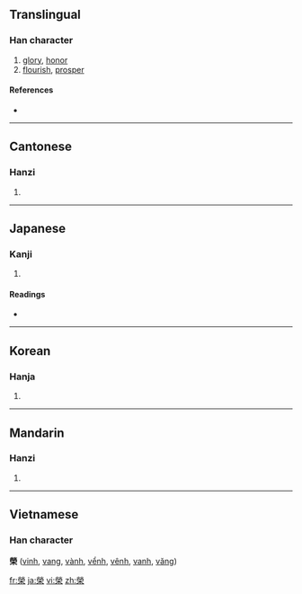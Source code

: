 {{see|荣}}
==Translingual==

===Han character===
{{Han char|rn=75|rad=木|as=10|sn=14|four=9990<sub>4</sub>|canj=火火月木 (FFBD)}}

# [[glory]], [[honor]]
# [[flourish]], [[prosper]]

====References====
* {{Han ref|kx=0544.170|dkj=15273|dj=0932.010|hdz=21269.080|uh=69AE|ud=27054|bh=BA61|bd=47713}}

----

==Cantonese==

===Hanzi===
{{yue-hanzi|jyut=|y=wing4}}

# {{defn|Cantonese}}

----

==Japanese==

===Kanji===
{{ja-kanji|grade=|rs=木10}}

# {{defn|Japanese}}

====Readings====
* {{ja-readings|on=[[えい]] (ei), [[よう]] (yō)|kun=[[さかえる]] (sakaeru), [[はえ]] (hae)}}

----

==Korean==

===Hanja===
{{ko-hanja|hangeul=영|eumhun=영화 영, 명예 영, 피 영|rv=yeong|mr=yŏng|y=yeng}}

# {{defn|Korean}}

----

==Mandarin==

===Hanzi===
{{cmn-hanzi|sim=荣|pin=[[róng]] ([[rong2]])|wg=jung<sup>2</sup>}}

# {{defn|Mandarin}}

----

==Vietnamese==
===Han character===
'''榮''' ([[vinh]], [[vang]], [[vành]], [[vểnh]], [[vênh]], [[vanh]], [[văng]])

[[fr:榮]]
[[ja:榮]]
[[vi:榮]]
[[zh:榮]]